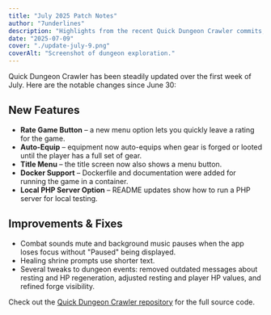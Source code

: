 ```yaml
---
title: "July 2025 Patch Notes"
author: "7underlines"
description: "Highlights from the recent Quick Dungeon Crawler commits, including auto-equip, a Rate Game button and more."
date: "2025-07-09"
cover: "./update-july-9.png"
coverAlt: "Screenshot of dungeon exploration."
---
```


Quick Dungeon Crawler has been steadily updated over the first week of July. Here are the notable changes since June 30:

## New Features

- **Rate Game Button** – a new menu option lets you quickly leave a rating for the game.
- **Auto-Equip** – equipment now auto-equips when gear is forged or looted until the player has a full set of gear.
- **Title Menu** – the title screen now also shows a menu button.
- **Docker Support** – Dockerfile and documentation were added for running the game in a container.
- **Local PHP Server Option** – README updates show how to run a PHP server for local testing.

## Improvements & Fixes

- Combat sounds mute and background music pauses when the app loses focus without "Paused" being displayed.
- Healing shrine prompts use shorter text.
- Several tweaks to dungeon events: removed outdated messages about resting and HP regeneration, adjusted resting and player HP values, and refined forge visibility.

Check out the [Quick Dungeon Crawler repository](https://github.com/Werkstattl/quick-dungeon-crawler-rpg-od) for the full source code.
